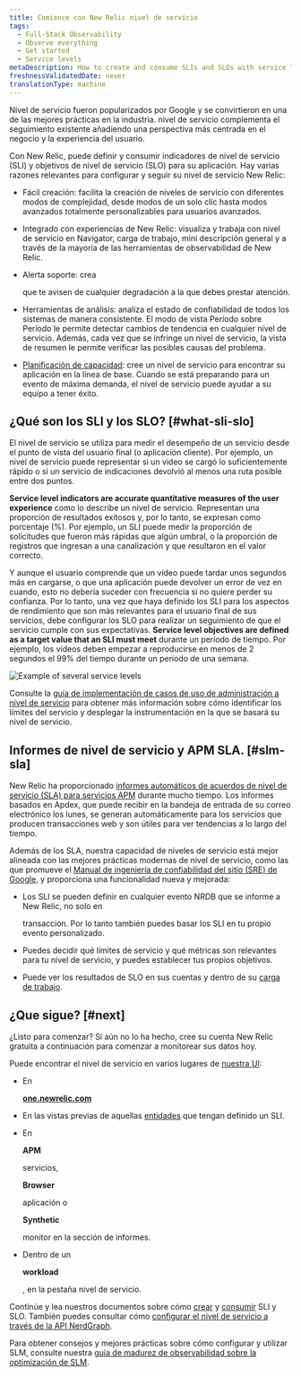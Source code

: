 ```yaml
---
title: Comience con New Relic nivel de servicio
tags:
  - Full-Stack Observability
  - Observe everything
  - Get started
  - Service levels
metaDescription: How to create and consume SLIs and SLOs with service level management in New Relic.
freshnessValidatedDate: never
translationType: machine
---
```



Nivel de servicio fueron popularizados por Google y se convirtieron en una de las mejores prácticas en la industria. nivel de servicio complementa el seguimiento existente añadiendo una perspectiva más centrada en el negocio y la experiencia del usuario.

Con New Relic, puede definir y consumir indicadores de nivel de servicio (SLI) y objetivos de nivel de servicio (SLO) para su aplicación. Hay varias razones relevantes para configurar y seguir su nivel de servicio New Relic:

* Fácil creación: facilita la creación de niveles de servicio con diferentes modos de complejidad, desde modos de un solo clic hasta modos avanzados totalmente personalizables para usuarios avanzados.

* Integrado con experiencias de New Relic: visualiza y trabaja con nivel de servicio en Navigator, carga de trabajo, mini descripción general y a través de la mayoría de las herramientas de observabilidad de New Relic.

* Alerta soporte: crea

  <InlinePopover type="alerts"/>

  que te avisen de cualquier degradación a la que debes prestar atención.

* Herramientas de análisis: analiza el estado de confiabilidad de todos los sistemas de manera consistente. El modo de vista Período sobre Período le permite detectar cambios de tendencia en cualquier nivel de servicio. Además, cada vez que se infringe un nivel de servicio, la vista de resumen le permite verificar las posibles causas del problema.

* [Planificación de capacidad](/docs/journey-demand/get-started): cree un nivel de servicio para encontrar su aplicación en la línea de base. Cuando se está preparando para un evento de máxima demanda, el nivel de servicio puede ayudar a su equipo a tener éxito.

## ¿Qué son los SLI y los SLO? [#what-sli-slo]

El nivel de servicio se utiliza para medir el desempeño de un servicio desde el punto de vista del usuario final (o aplicación cliente). Por ejemplo, un nivel de servicio puede representar si un video se cargó lo suficientemente rápido o si un servicio de indicaciones devolvió al menos una ruta posible entre dos puntos.

<DNT>**Service level indicators are accurate quantitative measures of the user experience**</DNT> como lo describe un nivel de servicio. Representan una proporción de resultados exitosos y, por lo tanto, se expresan como porcentaje (%). Por ejemplo, un SLI puede medir la proporción de solicitudes que fueron más rápidas que algún umbral, o la proporción de registros que ingresan a una canalización y que resultaron en el valor correcto.

Y aunque el usuario comprende que un vídeo puede tardar unos segundos más en cargarse, o que una aplicación puede devolver un error de vez en cuando, esto no debería suceder con frecuencia si no quiere perder su confianza. Por lo tanto, una vez que haya definido los SLI para los aspectos de rendimiento que son más relevantes para el usuario final de sus servicios, debe configurar los SLO para realizar un seguimiento de que el servicio cumple con sus expectativas. <DNT>**Service level objectives are defined as a target value that an SLI must meet**</DNT> durante un período de tiempo. Por ejemplo, los vídeos deben empezar a reproducirse en menos de 2 segundos el 99% del tiempo durante un período de una semana.

<img
  title="Example of several service levels.png"
  alt="Example of several service levels"
  src={slmServiceLevelsOverview}
/>

Consulte la [guía de implementación de casos de uso de administración a nivel de servicio](/docs/new-relic-solutions/observability-maturity/uptime-performance-reliability/slm-implementation-guide/) para obtener más información sobre cómo identificar los límites del servicio y desplegar la instrumentación en la que se basará su nivel de servicio.

## Informes de nivel de servicio y APM SLA. [#slm-sla]

New Relic ha proporcionado [informes automáticos de acuerdos de nivel de servicio (SLA) para servicios APM](/docs/apm/reports/service-level-agreements/apm-sla-reports/) durante mucho tiempo. Los informes basados en Apdex, que puede recibir en la bandeja de entrada de su correo electrónico los lunes, se generan automáticamente para los servicios que producen transacciones web y son útiles para ver tendencias a lo largo del tiempo.

Además de los SLA, nuestra capacidad de niveles de servicio está mejor alineada con las mejores prácticas modernas de nivel de servicio, como las que promueve el [Manual de ingeniería de confiabilidad del sitio (SRE) de Google](https://sre.google/books/), y proporciona una funcionalidad nueva y mejorada:

* Los SLI se pueden definir en cualquier evento NRDB que se informe a New Relic, no solo en

  <InlinePopover type="apm"/>

  transacción. Por lo tanto también puedes basar los SLI en tu propio evento personalizado.

* Puedes decidir qué límites de servicio y qué métricas son relevantes para tu nivel de servicio, y puedes establecer tus propios objetivos.

* Puede ver los resultados de SLO en sus cuentas y dentro de su [carga de trabajo](/docs/new-relic-one/use-new-relic-one/workloads/workloads-isolate-resolve-incidents-faster/).

## ¿Que sigue? [#next]

¿Listo para comenzar? Si aún no lo ha hecho, cree su cuenta New Relic gratuita a continuación para comenzar a monitorear sus datos hoy.

<InlineSignup/>

Puede encontrar el nivel de servicio en varios lugares de [nuestra UI](https://one.newrelic.com):

* En

  <DNT>**[one.newrelic.com](https://one.newrelic.com/all-capabilities)**</DNT>

* En las vistas previas de aquellas [entidades](/docs/new-relic-one/use-new-relic-one/core-concepts/what-entity-new-relic/) que tengan definido un SLI.

* En

  <DNT>**APM**</DNT>

  servicios,

  <DNT>**Browser**</DNT>

  aplicación o

  <DNT>**Synthetic**</DNT>

  monitor en la sección de informes.

* Dentro de un

  <DNT>**workload**</DNT>

  , en la pestaña nivel de servicio.

Continúe y lea nuestros documentos sobre cómo [crear](/docs/service-level-management/create-slm) y [consumir](/docs/service-level-management/consume-slm) SLI y SLO. También puedes consultar cómo [configurar el nivel de servicio a través de la API NerdGraph](/docs/apis/nerdgraph/examples/nerdgraph-slm/).

Para obtener consejos y mejores prácticas sobre cómo configurar y utilizar SLM, consulte nuestra [guía de madurez de observabilidad sobre la optimización de SLM](/docs/new-relic-solutions/observability-maturity/uptime-performance-reliability/optimize-slm-guide).